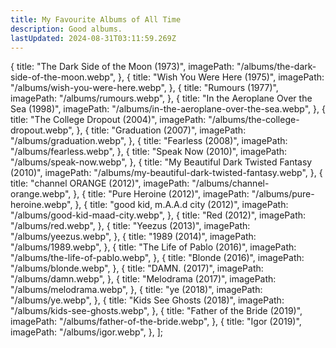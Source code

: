 ```yaml
---
title: My Favourite Albums of All Time
description: Good albums.
lastUpdated: 2024-08-31T03:11:59.269Z
---
```



  {
    title: "The Dark Side of the Moon (1973)",
    imagePath: "/albums/the-dark-side-of-the-moon.webp",
  },
  {
    title: "Wish You Were Here (1975)",
    imagePath: "/albums/wish-you-were-here.webp",
  },
  {
    title: "Rumours (1977)",
    imagePath: "/albums/rumours.webp",
  },
  {
    title: "In the Aeroplane Over the Sea (1998)",
    imagePath: "/albums/in-the-aeroplane-over-the-sea.webp",
  },
  {
    title: "The College Dropout (2004)",
    imagePath: "/albums/the-college-dropout.webp",
  },
  {
    title: "Graduation (2007)",
    imagePath: "/albums/graduation.webp",
  },
  {
    title: "Fearless (2008)",
    imagePath: "/albums/fearless.webp",
  },
  {
    title: "Speak Now (2010)",
    imagePath: "/albums/speak-now.webp",
  },
  {
    title: "My Beautiful Dark Twisted Fantasy (2010)",
    imagePath: "/albums/my-beautiful-dark-twisted-fantasy.webp",
  },
  {
    title: "channel ORANGE (2012)",
    imagePath: "/albums/channel-orange.webp",
  },
  {
    title: "Pure Heroine (2012)",
    imagePath: "/albums/pure-heroine.webp",
  },
  {
    title: "good kid, m.A.A.d city (2012)",
    imagePath: "/albums/good-kid-maad-city.webp",
  },
  {
    title: "Red (2012)",
    imagePath: "/albums/red.webp",
  },
  {
    title: "Yeezus (2013)",
    imagePath: "/albums/yeezus.webp",
  },
  {
    title: "1989 (2014)",
    imagePath: "/albums/1989.webp",
  },
  {
    title: "The Life of Pablo (2016)",
    imagePath: "/albums/the-life-of-pablo.webp",
  },
  {
    title: "Blonde (2016)",
    imagePath: "/albums/blonde.webp",
  },
  {
    title: "DAMN. (2017)",
    imagePath: "/albums/damn.webp",
  },
  {
    title: "Melodrama (2017)",
    imagePath: "/albums/melodrama.webp",
  },
  {
    title: "ye (2018)",
    imagePath: "/albums/ye.webp",
  },
  {
    title: "Kids See Ghosts (2018)",
    imagePath: "/albums/kids-see-ghosts.webp",
  },
  {
    title: "Father of the Bride (2019)",
    imagePath: "/albums/father-of-the-bride.webp",
  },
  {
    title: "Igor (2019)",
    imagePath: "/albums/igor.webp",
  },
];

<Favourites items={favouriteMovies} />
